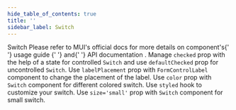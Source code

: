 ```yaml
---
hide_table_of_contents: true
title: ''
sidebar_label: Switch
---
```




<Grid container spacing={6}>
  <Grid item xs={12}>
    <Typography variant='h5'>Switch</Typography>
    <Typography variant='body2'>
      Please refer to MUI&#39;s official docs for more details on component&#39;s{' '}
      <Link href='https://mui.com/material-ui/react-switch/' target='_blank' rel='noopener noreferrer' className='no-underline'>
        usage guide
      </Link>{' '}
      and{' '}
      <Link href='https://mui.com/material-ui/react-switch/#api' target='_blank' rel='noopener noreferrer' className='no-underline'>
        API documentation
      </Link>
      .
    </Typography>
  </Grid>
  <Grid item xs={12}>
    <CardSnippet
      title='Basic Switches'
      code={SourceCodeSwitchBasic}
    >
      <SwitchBasic />
    </CardSnippet>
  </Grid>
  <Grid item xs={12} md={6}>
    <CardSnippet
      title='Controlled and Uncontrolled'
      code={SourceCodeSwitchControlledUncontrolled}
    >
      <Typography className='mbe-2'>
        Manage <code>checked</code> prop with the help of a state for controlled <code>Switch</code> and use <code>defaultChecked</code> prop for uncontrolled <code>Switch</code>.
      </Typography>
      <SwitchControlledUncontrolled />
    </CardSnippet>
  </Grid>
  <Grid item xs={12} md={6}>
    <CardSnippet
      title='Label Placement'
      code={SourceCodeSwitchLabelPlacement}
    >
      <Typography className='mbe-2'>
        Use <code>labelPlacement</code> prop with <code>FormControlLabel</code> component to change the placement of the label.
      </Typography>
      <SwitchLabelPlacement />
    </CardSnippet>
  </Grid>
  <Grid item xs={12} md={6}>
    <CardSnippet
      title='Colors'
      code={SourceCodeSwitchColors}
    >
      <Typography className='mbe-2'>
        Use <code>color</code> prop with <code>Switch</code> component for different colored switch.
      </Typography>
      <SwitchColors />
    </CardSnippet>
  </Grid>
  <Grid item xs={12} md={6}>
    <CardSnippet
      title='Customized Switch'
      code={SourceCodeSwitchCustomized}
    >
      <Typography className='mbe-4'>
        Use <code>styled</code> hook to customize your switch.
      </Typography>
      <SwitchCustomized />
    </CardSnippet>
  </Grid>
  <Grid item xs={12} md={6}>
    <CardSnippet
      title='Sizes'
      code={SourceCodeSwitchSizes}
    >
      <Typography className='mbe-2'>
        Use <code>size='small'</code> prop with <code>Switch</code> component for small switch.
      </Typography>
      <SwitchSizes />
    </CardSnippet>
  </Grid>
  <Grid item xs={12} md={6}>
    <CardSnippet
      title='Standalone Switch'
      code={SourceCodeSwitchStandalone}
    >
      <SwitchStandalone />
    </CardSnippet>
  </Grid>
</Grid>